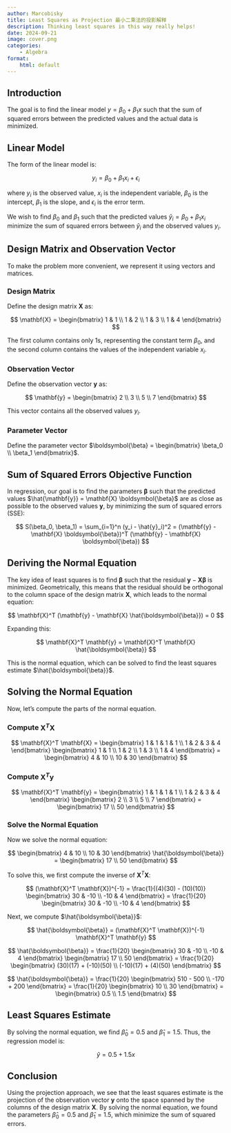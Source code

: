 ```yaml
---
author: Marcobisky
title: Least Squares as Projection 最小二乘法的投影解释
description: Thinking least squares in this way really helps!
date: 2024-09-21
image: cover.png
categories:
    - Algebra
format:
    html: default
---
```



## Introduction

The goal is to find the linear model $y = \beta_0 + \beta_1 x$ such that the sum of squared errors between the predicted values and the actual data is minimized.

## Linear Model

The form of the linear model is:

$$
y_i = \beta_0 + \beta_1 x_i + \epsilon_i
$$

where $y_i$ is the observed value, $x_i$ is the independent variable, $\beta_0$ is the intercept, $\beta_1$ is the slope, and $\epsilon_i$ is the error term.

We wish to find $\beta_0$ and $\beta_1$ such that the predicted values $\hat{y}_i = \beta_0 + \beta_1 x_i$ minimize the sum of squared errors between $\hat{y}_i$ and the observed values $y_i$.

## Design Matrix and Observation Vector

To make the problem more convenient, we represent it using vectors and matrices.

### Design Matrix

Define the design matrix $\mathbf{X}$ as:

$$
\mathbf{X} = \begin{bmatrix}
1 & 1 \\
1 & 2 \\
1 & 3 \\
1 & 4
\end{bmatrix}
$$

The first column contains only 1s, representing the constant term $\beta_0$, and the second column contains the values of the independent variable $x_i$.

### Observation Vector

Define the observation vector $\mathbf{y}$ as:

$$
\mathbf{y} = \begin{bmatrix}
2 \\
3 \\
5 \\
7
\end{bmatrix}
$$

This vector contains all the observed values $y_i$.

### Parameter Vector

Define the parameter vector $\boldsymbol{\beta} = \begin{bmatrix} \beta_0 \\ \beta_1 \end{bmatrix}$.

## Sum of Squared Errors Objective Function

In regression, our goal is to find the parameters $\boldsymbol{\beta}$ such that the predicted values $\hat{\mathbf{y}} = \mathbf{X} \boldsymbol{\beta}$ are as close as possible to the observed values $\mathbf{y}$, by minimizing the sum of squared errors (SSE):

$$
S(\beta_0, \beta_1) = \sum_{i=1}^n (y_i - \hat{y}_i)^2 = (\mathbf{y} - \mathbf{X} \boldsymbol{\beta})^T (\mathbf{y} - \mathbf{X} \boldsymbol{\beta})
$$

## Deriving the Normal Equation

The key idea of least squares is to find $\boldsymbol{\beta}$ such that the residual $\mathbf{y} - \mathbf{X} \boldsymbol{\beta}$ is minimized. Geometrically, this means that the residual should be orthogonal to the column space of the design matrix $\mathbf{X}$, which leads to the normal equation:

$$
\mathbf{X}^T (\mathbf{y} - \mathbf{X} \hat{\boldsymbol{\beta}}) = 0
$$

Expanding this:

$$
\mathbf{X}^T \mathbf{y} = \mathbf{X}^T \mathbf{X} \hat{\boldsymbol{\beta}}
$$

This is the normal equation, which can be solved to find the least squares estimate $\hat{\boldsymbol{\beta}}$.

## Solving the Normal Equation

Now, let's compute the parts of the normal equation.

### Compute $\mathbf{X}^T \mathbf{X}$

$$
\mathbf{X}^T \mathbf{X} = \begin{bmatrix}
1 & 1 & 1 & 1 \\
1 & 2 & 3 & 4
\end{bmatrix}
\begin{bmatrix}
1 & 1 \\
1 & 2 \\
1 & 3 \\
1 & 4
\end{bmatrix}
= \begin{bmatrix}
4 & 10 \\
10 & 30
\end{bmatrix}
$$

### Compute $\mathbf{X}^T \mathbf{y}$

$$
\mathbf{X}^T \mathbf{y} = \begin{bmatrix}
1 & 1 & 1 & 1 \\
1 & 2 & 3 & 4
\end{bmatrix}
\begin{bmatrix}
2 \\
3 \\
5 \\
7
\end{bmatrix}
= \begin{bmatrix}
17 \\
50
\end{bmatrix}
$$

### Solve the Normal Equation

Now we solve the normal equation:

$$
\begin{bmatrix}
4 & 10 \\
10 & 30
\end{bmatrix} \hat{\boldsymbol{\beta}} = \begin{bmatrix}
17 \\
50
\end{bmatrix}
$$

To solve this, we first compute the inverse of $\mathbf{X}^T \mathbf{X}$:

$$
(\mathbf{X}^T \mathbf{X})^{-1} = \frac{1}{(4)(30) - (10)(10)} \begin{bmatrix}
30 & -10 \\
-10 & 4
\end{bmatrix} = \frac{1}{20} \begin{bmatrix}
30 & -10 \\
-10 & 4
\end{bmatrix}
$$

Next, we compute $\hat{\boldsymbol{\beta}}$:

$$
\hat{\boldsymbol{\beta}} = (\mathbf{X}^T \mathbf{X})^{-1} \mathbf{X}^T \mathbf{y}
$$

$$
\hat{\boldsymbol{\beta}} = \frac{1}{20} \begin{bmatrix}
30 & -10 \\
-10 & 4
\end{bmatrix}
\begin{bmatrix}
17 \\
50
\end{bmatrix}
= \frac{1}{20} \begin{bmatrix}
(30)(17) + (-10)(50) \\
(-10)(17) + (4)(50)
\end{bmatrix}
$$

$$
\hat{\boldsymbol{\beta}} = \frac{1}{20} \begin{bmatrix}
510 - 500 \\
-170 + 200
\end{bmatrix}
= \frac{1}{20} \begin{bmatrix}
10 \\
30
\end{bmatrix}
= \begin{bmatrix}
0.5 \\
1.5
\end{bmatrix}
$$

## Least Squares Estimate

By solving the normal equation, we find $\hat{\beta}_0 = 0.5$ and $\hat{\beta}_1 = 1.5$. Thus, the regression model is:

$$
\hat{y} = 0.5 + 1.5x
$$

## Conclusion

Using the projection approach, we see that the least squares estimate is the projection of the observation vector $\mathbf{y}$ onto the space spanned by the columns of the design matrix $\mathbf{X}$. By solving the normal equation, we found the parameters $\hat{\beta}_0 = 0.5$ and $\hat{\beta}_1 = 1.5$, which minimize the sum of squared errors.